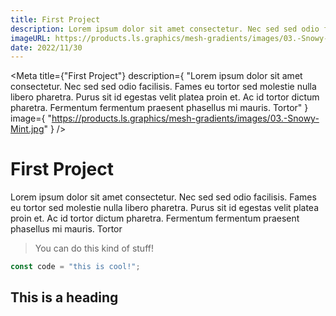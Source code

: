 ```yaml
---
title: First Project
description: Lorem ipsum dolor sit amet consectetur. Nec sed sed odio facilisis. Fames eu tortor sed molestie nulla libero pharetra. Purus sit id egestas velit platea proin et. Ac id tortor dictum pharetra. Fermentum fermentum praesent phasellus mi mauris. Tortor
imageURL: https://products.ls.graphics/mesh-gradients/images/03.-Snowy-Mint.jpg
date: 2022/11/30
---
```



<Meta
  title={"First Project"}
  description={
    "Lorem ipsum dolor sit amet consectetur. Nec sed sed odio facilisis. Fames eu tortor sed molestie nulla libero pharetra. Purus sit id egestas velit platea proin et. Ac id tortor dictum pharetra. Fermentum fermentum praesent phasellus mi mauris. Tortor"
  }
  image={
    "https://products.ls.graphics/mesh-gradients/images/03.-Snowy-Mint.jpg"
  }
/>

# First Project

Lorem ipsum dolor sit amet consectetur. Nec sed sed odio facilisis. Fames eu tortor sed molestie nulla libero pharetra. Purus sit id egestas velit platea proin et. Ac id tortor dictum pharetra. Fermentum fermentum praesent phasellus mi mauris. Tortor

> You can do this kind of stuff!

```js
const code = "this is cool!";
```

## This is a heading
